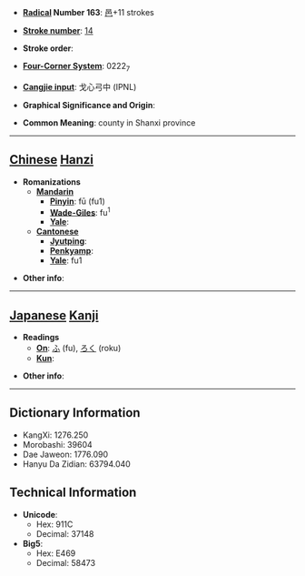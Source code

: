 * '''[[Wiktionary:Chinese radical index| Radical]] Number 163''': [[Wiktionary:Chinese radical index 邑|邑]]+11 strokes

* '''[[Wiktionary:Chinese total strokes index|Stroke number]]''': [[Wiktionary:Chinese total strokes index 14|14]]

* '''Stroke order''': 

* '''[[Wiktionary:Chinese four corner index|Four-Corner System]]''': 0222<sub>7</sub>

* '''[[Wiktionary:Chinese Cangjie index|Cangjie input]]''': 戈心弓中 (IPNL)

* '''Graphical Significance and Origin''': 

* '''Common Meaning''': county in Shanxi province

----

== [[Chinese]] [[Hanzi]] ==

* '''Romanizations'''
** '''[[Mandarin]]'''
*** '''[[Pinyin]]''': fū (fu1)
*** '''[[Wade-Giles]]''': fu<sup>1</sup>
*** '''[[Yale]]''': 
** '''[[Cantonese]]'''
*** '''[[Jyutping]]''':
*** '''[[Penkyamp]]''': 
*** '''[[Yale]]''': fu1

* '''Other info''': 

----

== [[Japanese]] [[Kanji]] ==

* '''Readings'''
** '''[[On]]''': [[ふ]] (fu), [[ろく]] (roku)
** '''[[Kun]]''': 

* '''Other info''':  

----

== Dictionary Information ==

* KangXi: 1276.250
* Morobashi: 39604
* Dae Jaweon: 1776.090
* Hanyu Da Zidian: 63794.040

== Technical Information ==

* '''Unicode''':
** Hex: 911C
** Decimal: 37148
* '''Big5''':
** Hex: E469
** Decimal: 58473